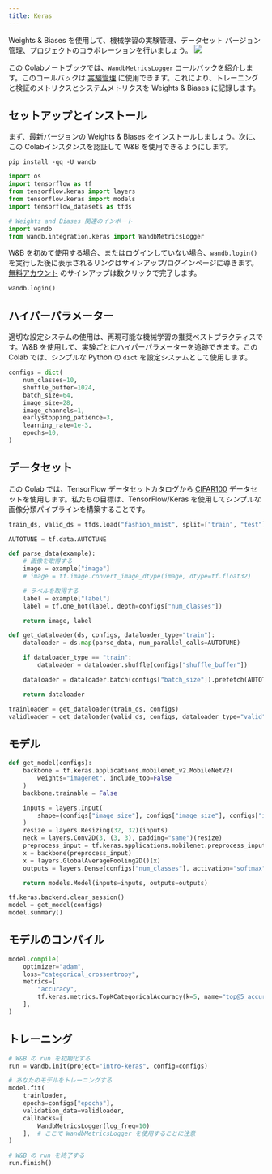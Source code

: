 ```yaml
---
title: Keras
---
```


<Card title="Try in Colab" href="https://colab.research.google.com/github/wandb/examples/blob/master/colabs/keras/Use_WandbMetricLogger_in_your_Keras_workflow.ipynb" icon="python"/>
Weights & Biases を使用して、機械学習の実験管理、データセット バージョン管理、プロジェクトのコラボレーションを行いましょう。

<Frame>
    <img src="/images/tutorials/huggingface-why.png"  />
</Frame>

この Colabノートブックでは、`WandbMetricsLogger` コールバックを紹介します。このコールバックは [実験管理](/ja/models/track/) に使用できます。これにより、トレーニングと検証のメトリクスとシステムメトリクスを Weights & Biases に記録します。

## セットアップとインストール

まず、最新バージョンの Weights & Biases をインストールしましょう。次に、この Colabインスタンスを認証して W&B を使用できるようにします。

```shell
pip install -qq -U wandb
```

```python
import os
import tensorflow as tf
from tensorflow.keras import layers
from tensorflow.keras import models
import tensorflow_datasets as tfds

# Weights and Biases 関連のインポート
import wandb
from wandb.integration.keras import WandbMetricsLogger
```

W&B を初めて使用する場合、またはログインしていない場合、`wandb.login()` を実行した後に表示されるリンクはサインアップ/ログインページに導きます。[無料アカウント](https://wandb.ai/signup) のサインアップは数クリックで完了します。

```python
wandb.login()
```

## ハイパーパラメーター

適切な設定システムの使用は、再現可能な機械学習の推奨ベストプラクティスです。W&B を使用して、実験ごとにハイパーパラメーターを追跡できます。この Colab では、シンプルな Python の `dict` を設定システムとして使用します。

```python
configs = dict(
    num_classes=10,
    shuffle_buffer=1024,
    batch_size=64,
    image_size=28,
    image_channels=1,
    earlystopping_patience=3,
    learning_rate=1e-3,
    epochs=10,
)
```

## データセット

この Colab では、TensorFlow データセットカタログから [CIFAR100](https://www.tensorflow.org/datasets/catalog/cifar100) データセットを使用します。私たちの目標は、TensorFlow/Keras を使用してシンプルな画像分類パイプラインを構築することです。

```python
train_ds, valid_ds = tfds.load("fashion_mnist", split=["train", "test"])
```

```python
AUTOTUNE = tf.data.AUTOTUNE

def parse_data(example):
    # 画像を取得する
    image = example["image"]
    # image = tf.image.convert_image_dtype(image, dtype=tf.float32)

    # ラベルを取得する
    label = example["label"]
    label = tf.one_hot(label, depth=configs["num_classes"])

    return image, label

def get_dataloader(ds, configs, dataloader_type="train"):
    dataloader = ds.map(parse_data, num_parallel_calls=AUTOTUNE)

    if dataloader_type == "train":
        dataloader = dataloader.shuffle(configs["shuffle_buffer"])

    dataloader = dataloader.batch(configs["batch_size"]).prefetch(AUTOTUNE)

    return dataloader
```

```python
trainloader = get_dataloader(train_ds, configs)
validloader = get_dataloader(valid_ds, configs, dataloader_type="valid")
```

## モデル

```python
def get_model(configs):
    backbone = tf.keras.applications.mobilenet_v2.MobileNetV2(
        weights="imagenet", include_top=False
    )
    backbone.trainable = False

    inputs = layers.Input(
        shape=(configs["image_size"], configs["image_size"], configs["image_channels"])
    )
    resize = layers.Resizing(32, 32)(inputs)
    neck = layers.Conv2D(3, (3, 3), padding="same")(resize)
    preprocess_input = tf.keras.applications.mobilenet.preprocess_input(neck)
    x = backbone(preprocess_input)
    x = layers.GlobalAveragePooling2D()(x)
    outputs = layers.Dense(configs["num_classes"], activation="softmax")(x)

    return models.Model(inputs=inputs, outputs=outputs)
```

```python
tf.keras.backend.clear_session()
model = get_model(configs)
model.summary()
```

## モデルのコンパイル

```python
model.compile(
    optimizer="adam",
    loss="categorical_crossentropy",
    metrics=[
        "accuracy",
        tf.keras.metrics.TopKCategoricalAccuracy(k=5, name="top@5_accuracy"),
    ],
)
```

## トレーニング

```python
# W&B の run を初期化する
run = wandb.init(project="intro-keras", config=configs)

# あなたのモデルをトレーニングする
model.fit(
    trainloader,
    epochs=configs["epochs"],
    validation_data=validloader,
    callbacks=[
        WandbMetricsLogger(log_freq=10)
    ],  # ここで WandbMetricsLogger を使用することに注意
)

# W&B の run を終了する
run.finish()
```